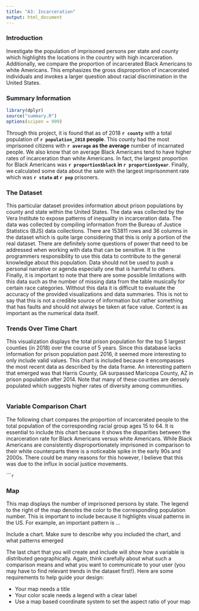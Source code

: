 ```yaml
---
title: "A3: Incarceration"
output: html_document
---
```


### Introduction

Investigate the population of imprisoned persons per state and county which
highlights the locations in the country with high incarceration. Additionally, 
we compare the proportion of incarcerated Black Americans to white Americans.
This emphasizes the gross disproportion of incarcerated individuals and invokes
a larger question about racial discrimination in the United States.

### Summary Information
```r
library(dplyr)
source("summary.R")
options(scipen = 999)
```

Through this project, it is found that as of 2018 **`r county`** with a total
population of **`r population_2018` people**. This county had the most imprisoned 
citizens with **`r average` as the average** number of incarnated people. 
We also know that on average Black Americans tend to have higher rates of 
incarceration than white Americans. In fact, the largest proportion for Black 
Americans was **`r proportion$black` in `r proportion$year`**. Finally, we 
calculated some data about the sate with the largest imprisonment rate which was 
**`r state` at `r pop`** prisoners.


### The Dataset

This particular dataset provides information about prison populations by county 
and state within the United States. The data was collected by the Vera Institute 
to expose patterns of inequality in incarceration data. The data was collected 
by compiling information from the Bureau of Justice Statistics (BJS) data 
collections. There are 153811 rows and 36 columns in the dataset which is quite 
large considering that this is only a portion of the real dataset. There are 
definitely some questions of power that need to be addressed when working with 
data that can be sensitive. It is the programmers responsibility to use this 
data to contribute to the general knowledge about this population. Data should 
not be used to push a personal narrative or agenda especially one that is harmful 
to others. Finally, it is important to note that there are some possible 
limitations with this data such as the number of missing data from the table 
musically for certain race categories. Without this data it is difficult to 
evaluate the accuracy of the provided visualizations and data summaries. This is 
not to say that this is not a credible source of information but rather 
something that has faults and should not always be taken at face value. Context 
is as important as the numerical data itself. 


### Trends Over Time Chart

This visualization displays the total prison population for the top 5 largest 
counties (in 2018) over the course of 5 years. Since this database lacks
information for prison population past 2016, it seemed more interesting to only
include valid values. This chart is included because it encompasses the most
recent data as described by the data frame. An interesting pattern that emerged
was that Harris County, GA surpassed Maricopa County, AZ in prison population
after 2014. Note that many of these counties are densely populated which 
suggests higher rates of diversity among communities. 

``````r
``````


### Variable Comparison Chart

The following chart compares the proportion of incarcerated people to the total
population of the corresponding racial group ages 15 to 64. It is essential to
include this chart because it shows the disparities between the incarceration rate
for Black Americans versus white Americans. While Black Americans are consistently 
disproportionately imprisoned in comparison to their white counterparts there 
is a noticeable spike in the early 90s and 2000s. There could be many reasons
for this however, I believe that this was due to the influx in social justice
movements.

``````r
```


### Map

This map displays the number of imprisoned persons by state. The legend to the
right of the map denotes the color to the corresponding population number. This
is important to include because it highlights visual patterns in the US. For
example, an important pattern is ...

Include a chart. Make sure to describe why you included the chart, and what patterns emerged

The last chart that you will create and include will show how a variable is distributed geographically. Again, think carefully about what such a comparison means and what you want to communicate to your user (you may have to find relevant trends in the dataset first!). Here are some requirements to help guide your design:

- Your map needs a title
- Your color scale needs a legend with a clear label
- Use a map based coordinate system to set the aspect ratio of your map


